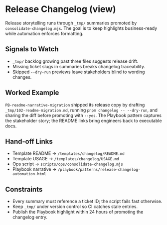 
<Meta title="Governance/Release Changelog" />

# Release Changelog (view)

Release storytelling runs through `_tmp/` summaries promoted by `consolidate-changelog.mjs`. The goal is to keep highlights business-ready while automation enforces formatting.

## Signals to Watch

- `_tmp/` backlog growing past three files suggests release drift.
- Missing ticket slugs in summaries breaks changelog traceability.
- Skipped `--dry-run` previews leave stakeholders blind to wording changes.

## Worked Example

`PB-readme-narrative-migration` shipped its release copy by drafting `_tmp/102-readme-migration.md`, running `pnpm changelog -- --dry-run`, and sharing the diff before promoting with `--yes`. The Playbook pattern captures the stakeholder story; the README links bring engineers back to executable docs.

## Hand-off Links

- Template README → `/templates/changelog/README.md`
- Template USAGE → `/templates/changelog/USAGE.md`
- Ops script → `scripts/ops/consolidate-changelog.mjs`
- Playbook narrative → `/playbook/patterns/release-changelog-automation.html`

## Constraints

- Every summary must reference a ticket ID; the script fails fast otherwise.
- Keep `_tmp/` under version control so CI catches stale entries.
- Publish the Playbook highlight within 24 hours of promoting the changelog entry.
